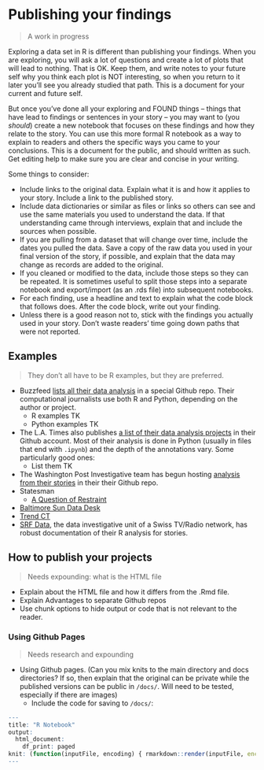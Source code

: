 # Publishing your findings

> A work in progress

Exploring a data set in R is different than publishing your findings. When you are exploring, you will ask a lot of questions and create a lot of plots that will lead to nothing. That is OK. Keep them, and write notes to your future self why you think each plot is NOT interesting, so when you return to it later you'll see you already studied that path. This is a document for your current and future self.

But once you've done all your exploring and FOUND things -- things that have lead to findings or sentences in your story -- you may want to (you _should_) create a new notebook that focuses on these findings and how they relate to the story. You can use this more formal R notebook as a way to explain to readers and others the specific ways you came to your conclusions. This is a document for the public, and should written as such. Get editing help to make sure you are clear and concise in your writing.

Some things to consider:

- Include links to the original data. Explain what it is and how it applies to your story. Include a link to the published story.
- Include data dictionaries or similar as files or links so others can see and use the same materials you used to understand the data. If that understanding came through interviews, explain that and include the sources when possible.
- If you are pulling from a dataset that will change over time, include the dates you pulled the data. Save a copy of the raw data you used in your final version of the story, if possible, and explain that the data may change as records are added to the original.
- If you cleaned or modified to the data, include those steps so they can be repeated. It is sometimes useful to split those steps into a separate notebook and export/import (as an .rds file) into subsequent notebooks.
- For each finding, use a headline and text to explain what the code block that follows does. After the code block, write out your finding.
- Unless there is a good reason not to, stick with the findings you actually used in your story. Don't waste readers' time going down paths that were not reported.

## Examples

> They don't all have to be R examples, but they are preferred.

- Buzzfeed [lists all their data analysis](https://github.com/BuzzFeedNews/everything) in a special Github repo. Their computational journalists use both R and Python, depending on the author or project.
  - R examples TK
  - Python examples TK
- The L.A. Times also publishes [a list of their data analysis projects](https://github.com/datadesk/notebooks) in their Github account. Most of their analysis is done in Python (usually in files that end with `.ipynb`) and the depth of the annotations vary. Some particularly good ones:
  - List them TK
- The Washington Post Investigative team has begun hosting [analysis from their stories](https://github.com/wpinvestigative) in their their Github repo.
- Statesman
  - [A Question of Restraint](https://github.com/statesman/question-of-restraint-analysis)
- [Baltimore Sun Data Desk](https://github.com/baltimore-sun-data)
- [Trend CT](https://github.com/trendct-data)
- [SRF Data](http://srfdata.github.io/), the data investigative unit of a Swiss TV/Radio network, has robust documentation of their R analysis for stories.

## How to publish your projects

> Needs expounding: what is the HTML file

- Explain about the HTML file and how it differs from the .Rmd file.
- Explain Advantages to separate Github repos
- Use chunk options to hide output or code that is not relevant to the reader.

### Using Github Pages

> Needs research and expounding

- Using Github pages. (Can you mix knits to the main directory and docs directories? If so, then explain that the original can be private while the published versions can be public in `/docs/`. Will need to be tested, especially if there are images)
  - Include the code for saving to `/docs/`:
  
```r
---
title: "R Notebook"
output:
  html_document:
    df_print: paged
knit: (function(inputFile, encoding) { rmarkdown::render(inputFile, encoding = encoding, output_dir = "docs") })
---
```


